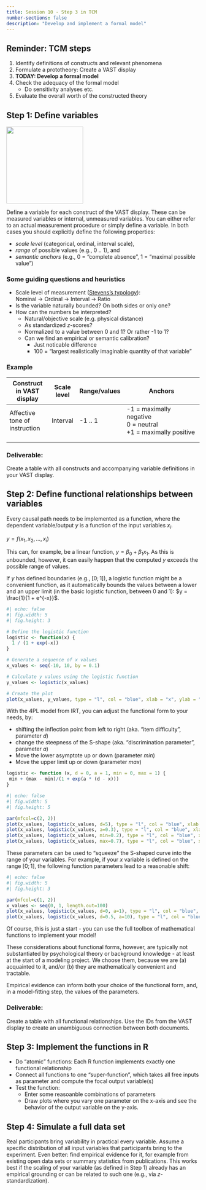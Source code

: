 ---
title: Session 10 - Step 3 in TCM
number-sections: false
description: "Develop and implement a formal model"
---

## Reminder: TCM steps

1. Identify definitions of constructs and relevant phenomena
2. Formulate a prototheory: Create a VAST display
3. **TODAY: Develop a formal model**
4. Check the adequacy of the formal model
   - Do sensitivity analyses etc.
5. Evaluate the overall worth of the constructed theory


## Step 1: Define variables

![](img/How_deep_is_your_love.png){width=200px}

::: {.callout-warning title="**Answer: -136.7**"}
:::

Define a variable for each construct of the VAST display. These can be measured variables or internal, unmeasured variables. You can either refer to an actual measurement procedure or simply define a variable. In both cases you should explicitly define the following properties:

- *scale level* (categorical, ordinal, interval scale), 
- *range* of possible values (e.g., 0 .. 1), and 
- *semantic anchors* (e.g., 0 = "complete absence", 1 = "maximal possible value")

### Some guiding questions and heuristics

- Scale level of measurement ([Stevens's typology](https://en.wikipedia.org/wiki/Level_of_measurement)): <br>Nominal &rarr; Ordinal &rarr; Interval &rarr; Ratio
- Is the variable naturally bounded? On both sides or only one?
- How can the numbers be interpreted?
  - Natural/objective scale (e.g. physical distance)
  - As standardized *z*-scores?
  - Normalized to a value between 0 and 1? Or rather -1 to 1?
  - Can we find an empirical or semantic calibration?
    - Just noticable difference
    - 100 = "largest realistically imaginable quantity of that variable"

### Example

| Construct in VAST display     | Scale level | Range/values | Anchors                                                           |
| ----------------------------- | :---------: | ------------ | ----------------------------------------------------------------- |
| Affective tone of instruction |  Interval   | -1 .. 1      | -1 = maximally negative<br>0 = neutral<br>+1 = maximally positive |
|                               |             |              |                                                                   |
|                               |             |              |                                                                   |

### Deliverable:

Create a table with all constructs and accompanying variable definitions in your VAST display.


## Step 2: Define functional relationships between variables

Every causal path needs to be implemented as a function, where the dependent variable/output $y$ is a function of the input variables $x_i$.

$y = f(x_1, x_2, ..., x_i)$

This can, for example, be a linear function, $y = \beta_0 + \beta_1x_1$. As this is unbounded, however, it can easily happen that the computed $y$ exceeds the possible range of values.

If $y$ has defined boundaries (e.g., $[0; 1]$), a logistic function might be a convenient function, as it automatically bounds the values between a lower and an upper limit (in the basic logistic function, between 0 and 1):
$y = \frac{1}{1 + e^{-x}}$.

```{r}
#| echo: false
#| fig.width: 5
#| fig.height: 3 

# Define the logistic function
logistic <- function(x) {
  1 / (1 + exp(-x))
}

# Generate a sequence of x values
x_values <- seq(-10, 10, by = 0.1)

# Calculate y values using the logistic function
y_values <- logistic(x_values)

# Create the plot
plot(x_values, y_values, type = "l", col = "blue", xlab = "x", ylab = "y")
```

With the 4PL model from IRT, you can adjust the functional form to your needs, by:

- shifting the inflection point from left to right (aka. "item difficulty", parameter $d$)
- change the steepness of the S-shape (aka. "discrimination parameter", parameter $a$)
- Move the lower asymptote up or down (parameter $min$)
- Move the upper limit up or down (parameter $max$)

```{r}
logistic <- function (x, d = 0, a = 1, min = 0, max = 1) {
 min + (max - min)/(1 + exp(a * (d - x)))
}
```

```{r}
#| echo: false
#| fig.width: 5
#| fig.height: 5

par(mfcol=c(2, 2))
plot(x_values, logistic(x_values, d=5), type = "l", col = "blue", xlab = "x", ylab = "y", main="d=5")
plot(x_values, logistic(x_values, a=0.3), type = "l", col = "blue", xlab = "x", ylab = "y", main="a=0.3")
plot(x_values, logistic(x_values, min=0.2), type = "l", col = "blue", xlab = "x", ylab = "y", ylim=c(0, 1), main="min=0.2")
plot(x_values, logistic(x_values, max=0.7), type = "l", col = "blue", xlab = "x", ylab = "y", ylim=c(0, 1), main="max=0.7")
```

These parameters can be used to "squeeze" the S-shaped curve into the range of your variables. For example, if your $x$ variable is defined on the range $[0; 1]$, the following function parameters lead to a reasonable shift:

```{r}
#| echo: false
#| fig.width: 5
#| fig.height: 3

par(mfcol=c(1, 2))
x_values <- seq(0, 1, length.out=100)
plot(x_values, logistic(x_values, d=0, a=1), type = "l", col = "blue", xlab = "x", ylab = "y", main="Default (d=0, a=1)", xlim=c(0, 1), ylim=c(0, 1))
plot(x_values, logistic(x_values, d=0.5, a=10), type = "l", col = "blue", xlab = "x", ylab = "y", main="d=0.5, a=10", xlim=c(0, 1), ylim=c(0, 1))
```

Of course, this is just a start - you can use the full toolbox of mathematical functions to implement your model!

::: {.callout-note}
These considerations about functional forms, however, are typically not substantiated by psychological theory or background knowledge - at least at the start of a modeling project. We choose them, because we are (a) acquainted to it, and/or (b) they are mathematically convenient and tractable.

Empirical evidence can inform both your choice of the functional form, and, in a model-fitting step, the values of the parameters.
:::

### Deliverable:

Create a table with all functional relationships. Use the IDs from the VAST display to create an unambiguous connection between both documents.

## Step 3: Implement the functions in R

- Do "atomic" functions: Each R function implements exactly one functional relationship
- Connect all functions to one "super-function", which takes all free inputs as parameter and compute the focal output variable(s)
- Test the function:
  - Enter some reasoanble combinations of parameters
  - Draw plots where you vary one parameter on the x-axis and see the behavior of the output variable on the y-axis.


## Step 4: Simulate a full data set

Real participants bring variability in practical every variable. Assume a specific distribution of all input variables that participants bring to the experiment. Even better: find empirical evidence for it, for example from existing open data sets or summary statistics from publications.
This works best if the scaling of your variable (as defined in Step 1) already has an empirical grounding or can be related to such one (e.g., via *z*-standardization).

